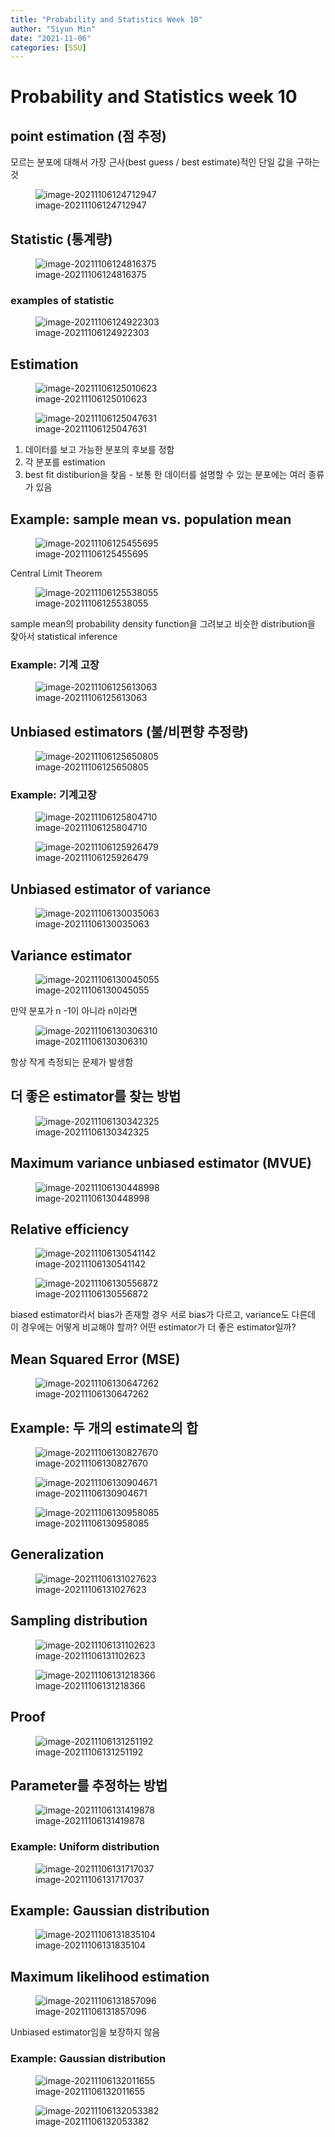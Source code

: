 ```yaml
---
title: "Probability and Statistics Week 10"
author: "Siyun Min"
date: "2021-11-06"
categories: [SSU]
---
```

# Probability and Statistics week 10

## point estimation (점 추정)

모르는 분포에 대해서 가장 근사(best guess / best estimate)적인 단일 값을 구하는 것

![image-20211106124712947](./image-20211106124712947.png)

## Statistic (통계량)

![image-20211106124816375](./image-20211106124816375.png)

### examples of statistic

![image-20211106124922303](./image-20211106124922303.png)

## Estimation

![image-20211106125010623](./image-20211106125010623.png)

![image-20211106125047631](./image-20211106125047631.png)

1.   데이터를 보고 가능한 분포의 후보를 정함
2.   각 분포를 estimation
3.   best fit distiburion을 찾음 - 보통 한 데이터를 설명할 수 있는 분포에는 여러 종류가 있음

## Example: sample mean vs. population mean

![image-20211106125455695](./image-20211106125455695.png)

Central Limit Theorem

![image-20211106125538055](./image-20211106125538055.png)

sample mean의 probability density function을 그려보고 비슷한 distribution을 찾아서 statistical inference

### Example: 기계 고장

![image-20211106125613063](./image-20211106125613063.png)

## Unbiased estimators (불/비편향 추정량)

![image-20211106125650805](./image-20211106125650805.png)

### Example: 기계고장

![image-20211106125804710](./image-20211106125804710.png)

![image-20211106125926479](./image-20211106125926479.png)

## Unbiased estimator of variance

![image-20211106130035063](./image-20211106130035063.png)

## Variance estimator

![image-20211106130045055](./image-20211106130045055.png)

만약 분포가 n -1이 아니라 n이라면

![image-20211106130306310](./image-20211106130306310.png)

항상 작게 측정되는 문제가 발생함

## 더 좋은 estimator를 찾는 방법

![image-20211106130342325](./image-20211106130342325.png)

## Maximum variance unbiased estimator (MVUE)

![image-20211106130448998](./image-20211106130448998.png)

## Relative efficiency

![image-20211106130541142](./image-20211106130541142.png)

![image-20211106130556872](./image-20211106130556872.png)

biased estimator라서 bias가 존재할 경우 서로 bias가 다르고, variance도 다른데 이 경우에는 어떻게 비교해야 할까? 어떤 estimator가 더 좋은 estimator일까?

## Mean Squared Error (MSE)

![image-20211106130647262](./image-20211106130647262.png)

## Example: 두 개의 estimate의 합

![image-20211106130827670](./image-20211106130827670.png)

![image-20211106130904671](./image-20211106130904671.png)

![image-20211106130958085](./image-20211106130958085.png)

## Generalization

![image-20211106131027623](./image-20211106131027623.png)

## Sampling distribution

![image-20211106131102623](./image-20211106131102623.png)

![image-20211106131218366](./image-20211106131218366.png)

## Proof

![image-20211106131251192](./image-20211106131251192.png)

## Parameter를 추정하는 방법

![image-20211106131419878](./image-20211106131419878.png)

### Example: Uniform distribution

![image-20211106131717037](./image-20211106131717037.png)

## Example: Gaussian distribution

![image-20211106131835104](./image-20211106131835104.png)

## Maximum likelihood estimation

![image-20211106131857096](./image-20211106131857096.png)

Unbiased estimator임을 보장하지 않음

### Example: Gaussian distribution

![image-20211106132011655](./image-20211106132011655.png)

![image-20211106132053382](./image-20211106132053382.png)

